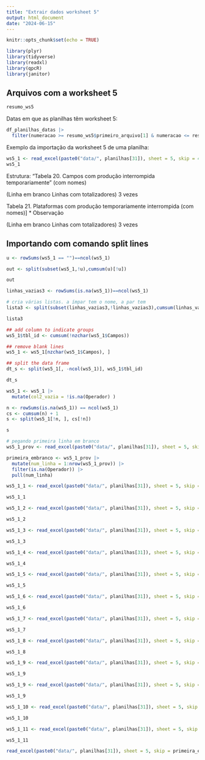 ```yaml
---
title: "Extrair dados worksheet 5"
output: html_document
date: "2024-06-15"
---
```


```r
knitr::opts_chunk$set(echo = TRUE)
```

```r
library(plyr)
library(tidyverse)
library(readxl)
library(qpcR)
library(janitor)

```

## Arquivos com a worksheet 5

```r
resumo_ws5
```

Datas em que as planilhas têm worksheet 5:
```r
df_planilhas_datas |> 
  filter(numeracao >= resumo_ws5$primeiro_arquivo[1] & numeracao <= resumo_ws5$ultimo_arquivo[1] | numeracao == resumo_ws5$ultimo_arquivo[3])
```


Exemplo da importação da worksheet 5 de uma planilha:
```r
ws5_1 <- read_excel(paste0("data/", planilhas[31]), sheet = 5, skip = 4)
ws5_1
```

Estrutura:
"Tabela 20. Campos com produção interrompida temporariamente" 
(com nomes)

(Linha em branco
Linhas com totalizadores) 3 vezes

Tabela 21. Plataformas com produção temporariamente interrompida
(com nomes)]
* Observação

(Linha em branco
Linhas com totalizadores) 3 vezes

## Importando com comando split lines

```r
u <- rowSums(ws5_1 == "")==ncol(ws5_1)

out <- split(subset(ws5_1,!u),cumsum(u)[!u])

out
```
```r

linhas_vazias3 <- rowSums(is.na(ws5_1))==ncol(ws5_1)

# cria várias listas. a ímpar tem o nome, a par tem 
lista3 <- split(subset(linhas_vazias3,!linhas_vazias3),cumsum(linhas_vazias3)[!linhas_vazias3])

lista3
```
```r
## add column to indicate groups
ws5_1$tbl_id <- cumsum(!nzchar(ws5_1$Campos))

## remove blank lines
ws5_1 <- ws5_1[nzchar(ws5_1$Campos), ]

## split the data frame
dt_s <- split(ws5_1[, -ncol(ws5_1)], ws5_1$tbl_id)

dt_s
```
```r
ws5_1 <- ws5_1 |> 
  mutate(col2_vazia = !is.na(Operador) )

n <- rowSums(is.na(ws5_1)) == ncol(ws5_1)
cs <- cumsum(n) + 1
s <- split(ws5_1[!n, ], cs[!n])

s
```
```r
# pegando primeira linha em branco
ws5_1_prov <- read_excel(paste0("data/", planilhas[31]), sheet = 5, skip = 4)

primeira_embranco <- ws5_1_prov |> 
  mutate(num_linha = 1:nrow(ws5_1_prov)) |> 
  filter(is.na(Operador)) |> 
  pull(num_linha)

ws5_1_1 <- read_excel(paste0("data/", planilhas[31]), sheet = 5, skip = 4, n_max = primeira_embranco[1] )

ws5_1_1

ws5_1_2 <- read_excel(paste0("data/", planilhas[31]), sheet = 5, skip = primeira_embranco[1]+ 5)

ws5_1_2

ws5_1_3 <- read_excel(paste0("data/", planilhas[31]), sheet = 5, skip = primeira_embranco[2]+ 5)

ws5_1_3

ws5_1_4 <- read_excel(paste0("data/", planilhas[31]), sheet = 5, skip = primeira_embranco[3]+ 5)

ws5_1_4

ws5_1_5 <- read_excel(paste0("data/", planilhas[31]), sheet = 5, skip = primeira_embranco[4]+ 5)

ws5_1_5

ws5_1_6 <- read_excel(paste0("data/", planilhas[31]), sheet = 5, skip = primeira_embranco[5]+ 5)

ws5_1_6

ws5_1_7 <- read_excel(paste0("data/", planilhas[31]), sheet = 5, skip = primeira_embranco[6]+ 5)

ws5_1_7

ws5_1_8 <- read_excel(paste0("data/", planilhas[31]), sheet = 5, skip = primeira_embranco[7]+ 5)

ws5_1_8

ws5_1_9 <- read_excel(paste0("data/", planilhas[31]), sheet = 5, skip = primeira_embranco[8]+ 5)

ws5_1_9

ws5_1_9 <- read_excel(paste0("data/", planilhas[31]), sheet = 5, skip = primeira_embranco[9]+ 5)

ws5_1_9

ws5_1_10 <- read_excel(paste0("data/", planilhas[31]), sheet = 5, skip = primeira_embranco[10]+ 5)

ws5_1_10

ws5_1_11 <- read_excel(paste0("data/", planilhas[31]), sheet = 5, skip = primeira_embranco[11]+ 5)

ws5_1_11

read_excel(paste0("data/", planilhas[31]), sheet = 5, skip = primeira_embranco[13]+ 5)


```

